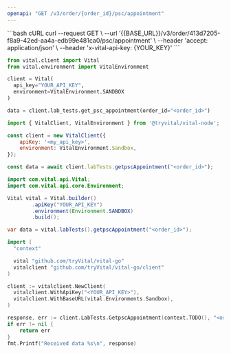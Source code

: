 ```yaml
---
openapi: "GET /v3/order/{order_id}/psc/appointment"
---
```


<RequestExample>
```bash cURL
curl --request GET \
     --url '{{BASE_URL}}/v3/order/413d7205-f8a9-42ed-aa4a-edb99e481ca0/psc/appointment' \
     --header 'accept: application/json' \
     --header 'x-vital-api-key: {YOUR_KEY}'
```

```python Python
from vital.client import Vital
from vital.environment import VitalEnvironment

client = Vital(
  api_key="YOUR_API_KEY",
  environment=VitalEnvironment.SANDBOX
)

data = client.lab_tests.get_psc_appointment(order_id="<order_id>")
```

```javascript Node
import { VitalClient, VitalEnvironment } from '@tryvital/vital-node';

const client = new VitalClient({
    apiKey: '<my_api_key>',
    environment: VitalEnvironment.Sandbox,
});

const data = await client.labTests.getpscAppointment("<order_id>");
```


```java Java
import com.vital.api.Vital;
import com.vital.api.core.Environment;

Vital vital = Vital.builder()
        .apiKey("YOUR_API_KEY")
        .environment(Environment.SANDBOX)
        .build();

var data = vital.labTests().getpscAppointment("<order_id>");
```

```go Go
import (
  "context"

  vital "github.com/tryVital/vital-go"
  vitalclient "github.com/tryVital/vital-go/client"
)

client := vitalclient.NewClient(
  vitalclient.WithApiKey("<YOUR_API_KEY>"),
  vitalclient.WithBaseURL(vital.Environments.Sandbox),
)

response, err := client.LabTests.GetpscAppointment(context.TODO(), "<order_id>")
if err != nil {
    return err
}
fmt.Printf("Received data %s\n", response)
```

</RequestExample>
